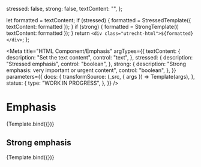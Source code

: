 <!--
@license EUPL-1.2
Copyright (c) 2021 Robbert Broersma
-->


  stressed: false,
  strong: false,
  textContent: "",
};



  let formatted = textContent;
  if (stressed) {
    formatted = StressedTemplate({ textContent: formatted });
  }
  if (strong) {
    formatted = StrongTemplate({ textContent: formatted });
  }
  return `<div class="utrecht-html">${formatted}</div>`;
};

<Meta
  title="HTML Component/Emphasis"
  argTypes={{
    textContent: {
      description: "Set the text content",
      control: "text",
    },
    stressed: {
      description: "Stressed emphasis",
      control: "boolean",
    },
    strong: {
      description: "Strong emphasis: very important or urgent content",
      control: "boolean",
    },
  }}
  parameters={{
    docs: {
      transformSource: (_src, { args }) => Template(args),
    },
    status: {
      type: "WORK IN PROGRESS",
    },
  }}
/>

# Emphasis

<Canvas>
  <Story
    name="Emphasis"
    args={{
      ...defaultArgs,
      stressed: true,
      textContent: "The Quick Brown Fox Jumps Over The Lazy Dog",
    }}
  >
    {Template.bind({})}
  </Story>
</Canvas>

<ArgsTable story="Emphasis" />

## Strong emphasis

<Canvas>
  <Story
    name="Strong Emphasis"
    args={{
      strong: true,
      textContent: "The Quick Brown Fox Jumps Over The Lazy Dog",
    }}
  >
    {Template.bind({})}
  </Story>
</Canvas>
